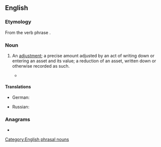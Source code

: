 {{also|write-down|write down}}
==English==

===Etymology===
From the verb phrase {{m|en|write down}}.

===Noun===
{{en-noun}}

# {{lb|en|accounting}} An [[adjustment]]; a precise amount adjusted by an act of writing down or entering an asset and its value; a reduction of an asset, written down or otherwise recorded as such.
#* {{quote-journal|en|March 11 2022|url=https://www.theguardian.com/football/2022/mar/11/chelsea-in-crisis-but-there-is-no-will-to-leave-club-on-their-knees-roman-abramovich|David Hytner|Chelsea are in crisis but there is no will to leave club on their knees|{{w|The Guardian}}
|passage=If Chelsea were to fall foul of profit and sustainability, they would be expected to cite unforeseen circumstances, much as some clubs have claimed Covid '''writedowns''': their books would have been sound but for the pandemic.}}

====Translations====
{{trans-top|adjustment; precise amount adjusted by an act of writing down an asset}}
* German: {{t+|de|Abschreibung|f}}
{{trans-mid}}
* Russian: {{t|ru|частичное списание|n}}
{{trans-bottom}}

===Anagrams===
* {{anagrams|en|a=deinortww|Winterowd}}

[[Category:English phrasal nouns]]